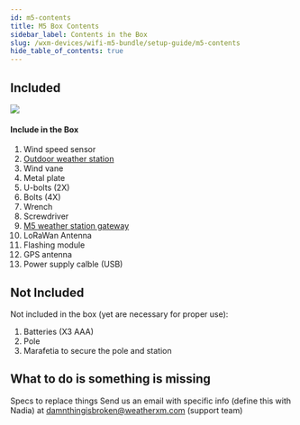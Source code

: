 ```yaml
---
id: m5-contents
title: M5 Box Contents
sidebar_label: Contents in the Box
slug: /wxm-devices/wifi-m5-bundle/setup-guide/m5-contents
hide_table_of_contents: true
---
```



## Included

<section class="explanation">
  <img src={useBaseUrl("img/wxm-devices/wifi-m5-bundle/contents.svg")} />
  <div>
    <h4>Include in the Box</h4>
    <ol>
      <li>Wind speed sensor</li>
      <li><a href="/wxm-devices/wifi-m5-bundle/setup-guide/m5-contents#outdoor-weather-station">Outdoor weather station</a></li>
      <li>Wind vane</li>
      <li>Metal plate</li>
      <li>U-bolts (2X)</li>
      <li>Bolts (4X)</li>
      <li>Wrench</li>
      <li>Screwdriver</li>
      <li><a href="/wxm-devices/wifi-m5-bundle/setup-guide/m5-contents#m5-miner">M5 weather station gateway</a></li>
      <li>LoRaWan Antenna</li>
      <li>Flashing module</li>
      <li>GPS antenna</li>
      <li>Power supply calble (USB)</li>
    </ol>
  </div>
</section>

## Not Included

Not included in the box (yet are necessary for proper use):
1. Batteries (X3 AAA)
1. Pole
1. Marafetia to secure the pole and station


## What to do is something is missing
Specs to replace things
Send us an email with specific info (define this with Nadia) at damnthingisbroken@weatherxm.com (support team)
